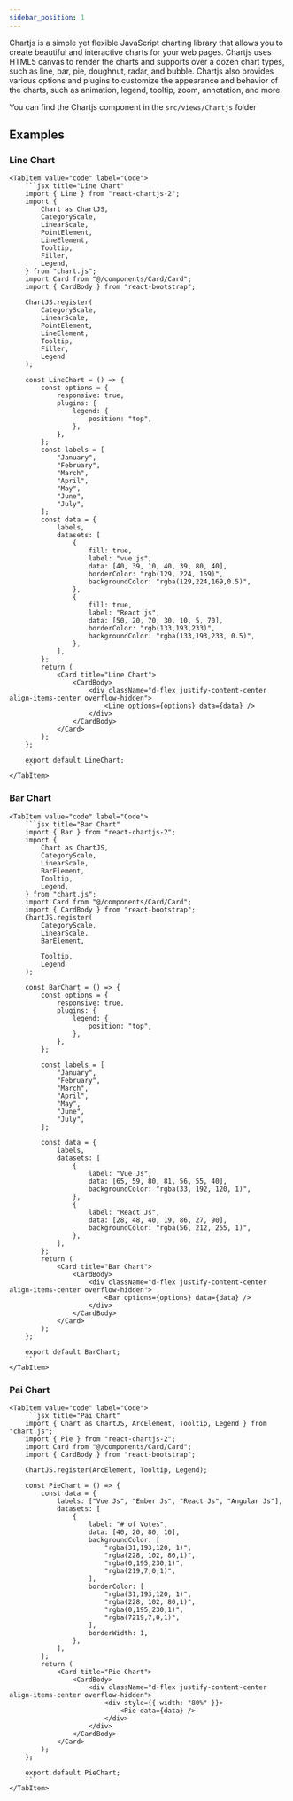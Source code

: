 ```yaml
---
sidebar_position: 1
---
```


Chartjs is a simple yet flexible JavaScript charting library that allows you to create beautiful and interactive charts for your web pages. Chartjs uses HTML5 canvas to render the charts and supports over a dozen chart types, such as line, bar, pie, doughnut, radar, and bubble. Chartjs also provides various options and plugins to customize the appearance and behavior of the charts, such as animation, legend, tooltip, zoom, annotation, and more.

You can find the Chartjs component in the `src/views/Chartjs` folder



## Examples

### Line Chart

<Tabs>
    <TabItem value="preview" label="Preview">
        <CodePreview>
            <LineChart />
        </CodePreview>
    </TabItem>
    
    <TabItem value="code" label="Code">
        ```jsx title="Line Chart"
        import { Line } from "react-chartjs-2";
        import {
            Chart as ChartJS,
            CategoryScale,
            LinearScale,
            PointElement,
            LineElement,
            Tooltip,
            Filler,
            Legend,
        } from "chart.js";
        import Card from "@/components/Card/Card";
        import { CardBody } from "react-bootstrap";

        ChartJS.register(
            CategoryScale,
            LinearScale,
            PointElement,
            LineElement,
            Tooltip,
            Filler,
            Legend
        );

        const LineChart = () => {
            const options = {
                responsive: true,
                plugins: {
                    legend: {
                        position: "top",
                    },
                },
            };
            const labels = [
                "January",
                "February",
                "March",
                "April",
                "May",
                "June",
                "July",
            ];
            const data = {
                labels,
                datasets: [
                    {
                        fill: true,
                        label: "vue js",
                        data: [40, 39, 10, 40, 39, 80, 40],
                        borderColor: "rgb(129, 224, 169)",
                        backgroundColor: "rgba(129,224,169,0.5)",
                    },
                    {
                        fill: true,
                        label: "React js",
                        data: [50, 20, 70, 30, 10, 5, 70],
                        borderColor: "rgb(133,193,233)",
                        backgroundColor: "rgba(133,193,233, 0.5)",
                    },
                ],
            };
            return (
                <Card title="Line Chart">
                    <CardBody>
                        <div className="d-flex justify-content-center align-items-center overflow-hidden">
                            <Line options={options} data={data} />
                        </div>
                    </CardBody>
                </Card>
            );
        };

        export default LineChart;
        ```
    </TabItem>
</Tabs>

### Bar Chart

<Tabs>
    <TabItem value="preview" label="Preview">
        <CodePreview>
            <BarChart />
        </CodePreview>
    </TabItem>
    
    <TabItem value="code" label="Code">
        ```jsx title="Bar Chart"
        import { Bar } from "react-chartjs-2";
        import {
            Chart as ChartJS,
            CategoryScale,
            LinearScale,
            BarElement,
            Tooltip,
            Legend,
        } from "chart.js";
        import Card from "@/components/Card/Card";
        import { CardBody } from "react-bootstrap";
        ChartJS.register(
            CategoryScale,
            LinearScale,
            BarElement,

            Tooltip,
            Legend
        );

        const BarChart = () => {
            const options = {
                responsive: true,
                plugins: {
                    legend: {
                        position: "top",
                    },
                },
            };

            const labels = [
                "January",
                "February",
                "March",
                "April",
                "May",
                "June",
                "July",
            ];

            const data = {
                labels,
                datasets: [
                    {
                        label: "Vue Js",
                        data: [65, 59, 80, 81, 56, 55, 40],
                        backgroundColor: "rgba(33, 192, 120, 1)",
                    },
                    {
                        label: "React Js",
                        data: [28, 48, 40, 19, 86, 27, 90],
                        backgroundColor: "rgba(56, 212, 255, 1)",
                    },
                ],
            };
            return (
                <Card title="Bar Chart">
                    <CardBody>
                        <div className="d-flex justify-content-center align-items-center overflow-hidden">
                            <Bar options={options} data={data} />
                        </div>
                    </CardBody>
                </Card>
            );
        };

        export default BarChart;
        ```
    </TabItem>
</Tabs>

### Pai Chart

<Tabs>
    <TabItem value="preview" label="Preview">
        <CodePreview>
            <PaiChart />
        </CodePreview>
    </TabItem>
    
    <TabItem value="code" label="Code">
        ```jsx title="Pai Chart"
        import { Chart as ChartJS, ArcElement, Tooltip, Legend } from "chart.js";
        import { Pie } from "react-chartjs-2";
        import Card from "@/components/Card/Card";
        import { CardBody } from "react-bootstrap";

        ChartJS.register(ArcElement, Tooltip, Legend);

        const PieChart = () => {
            const data = {
                labels: ["Vue Js", "Ember Js", "React Js", "Angular Js"],
                datasets: [
                    {
                        label: "# of Votes",
                        data: [40, 20, 80, 10],
                        backgroundColor: [
                            "rgba(31,193,120, 1)",
                            "rgba(228, 102, 80,1)",
                            "rgba(0,195,230,1)",
                            "rgba(219,7,0,1)",
                        ],
                        borderColor: [
                            "rgba(31,193,120, 1)",
                            "rgba(228, 102, 80,1)",
                            "rgba(0,195,230,1)",
                            "rgba(7219,7,0,1)",
                        ],
                        borderWidth: 1,
                    },
                ],
            };
            return (
                <Card title="Pie Chart">
                    <CardBody>
                        <div className="d-flex justify-content-center align-items-center overflow-hidden">
                            <div style={{ width: "80%" }}>
                                <Pie data={data} />
                            </div>
                        </div>
                    </CardBody>
                </Card>
            );
        };

        export default PieChart;
        ```
    </TabItem>
</Tabs>




